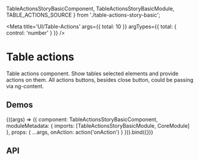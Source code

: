 

  TableActionsStoryBasicComponent,
  TableActionsStoryBasicModule,
  TABLE_ACTIONS_SOURCE
} from './table-actions-story-basic';

<Meta
  title='UI/Table-Actions'
  args={{
    total: 10
  }}
  argTypes={{
    total: {
      control: 'number'
    }
  }}
/>

# Table actions

Table actions component. Show tables selected elements and provide actions on them.
All actions buttons, besides close button, could be passing via ng-content.

## Demos

<Canvas source={TABLE_ACTIONS_SOURCE}>
  <Story name='Basic' height='400px'>
    {((args) => ({
      component: TableActionsStoryBasicComponent,
      moduleMetadata: {
        imports: [TableActionsStoryBasicModule, CoreModule]
      },
      props: {
        ...args,
        onAction: action('onAction')
      }
    })).bind({})}
  </Story>
</Canvas>

## API

<ArgsTable of={ESTableActionsComponent} />
